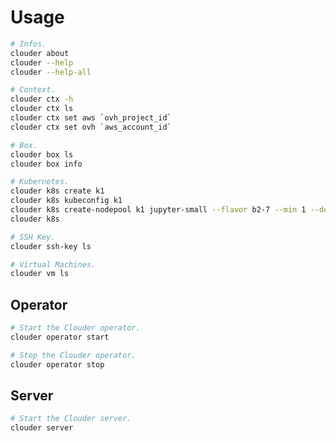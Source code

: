 # Usage

```bash
# Infos.
clouder about
clouder --help
clouder --help-all
```

```bash
# Context.
clouder ctx -h
clouder ctx ls
clouder ctx set aws `ovh_project_id`
clouder ctx set ovh `aws_account_id`
```

```bash
# Box.
clouder box ls
clouder box info
```

```bash
# Kubernetes.
clouder k8s create k1
clouder k8s kubeconfig k1
clouder k8s create-nodepool k1 jupyter-small --flavor b2-7 --min 1 --desired 1 --max 10 --role jupyter --variant small --xpu cpu
clouder k8s
```

```bash
# SSH Key.
clouder ssh-key ls
```

```bash
# Virtual Machines.
clouder vm ls
```

## Operator

```bash
# Start the Clouder operator.
clouder operator start
```

```bash
# Stop the Clouder operator.
clouder operator stop
```

## Server

```bash
# Start the Clouder server.
clouder server
```
